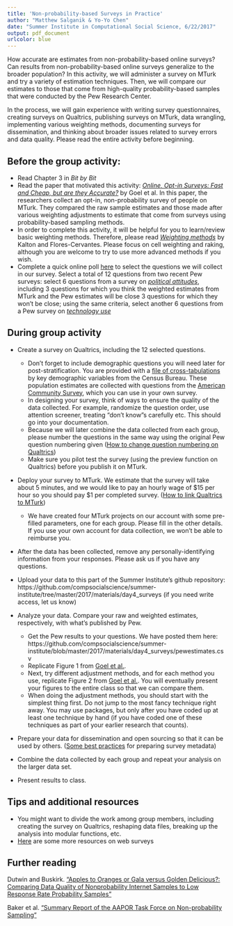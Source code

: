 ```yaml
---
title: 'Non-probability-based Surveys in Practice'
author: "Matthew Salganik & Yo-Yo Chen"
date: "Summer Institute in Computational Social Science, 6/22/2017"
output: pdf_document
urlcolor: blue
---
```


How accurate are estimates from non-probability-based online surveys? Can results from non-probability-based online surveys generalize to the broader population? In this activity, we will administer a survey on MTurk and try a variety of estimation techniques.  Then, we will compare our estimates to those that come from high-quality probability-based samples that were conducted by the Pew Research Center. 

In the process, we will gain experience with writing survey questionnaires, creating surveys on Qualtrics, publishing surveys on MTurk, data wrangling, implementing various weighting methods, documenting surveys for dissemination, and thinking about broader issues related to survey errors and data quality.  Please read the entire activity before beginning.

## Before the group activity:
* Read Chapter 3 in *Bit by Bit*
* Read the paper that motivated this activity: [*Online, Opt-in Surveys: Fast and Cheap, but are they Accurate?*](https://5harad.com/papers/dirtysurveys.pdf) by Goel et al.  In this paper, the researchers collect an opt-in, non-probability survey of people on MTurk.  They compared the raw sample estimates and those made after various weighting adjustments to estimate that come from surveys using probability-based sampling methods.
* In order to complete this activity, it will be helpful for you to learn/review basic weighting methods.  Therefore, please read [*Weighting methods*](http://hbanaszak.mjr.uw.edu.pl/TempTxt/KaltonFlores-Cervantes_2003_Weighting%20Methods.pdf) by Kalton and Flores-Cervantes.  Please focus on cell weighting and raking, although you are welcome to try to use more advanced methods if you wish.
* Complete a quick online poll [here](https://doodle.com/poll/ip4ycg8zz4d99ecd) to select the questions we will collect in our survey. Select a total of 12 questions from two recent Pew surveys: select 6 questions from a survey on [*political attitudes*](http://assets.pewresearch.org/wp-content/uploads/sites/5/2017/04/17084414/04-17-17-Political-topline-for-release.pdf), including 3 questions for which you think the weighted estimates from MTurk and the Pew estimates will be close 3 questions for which they won't be close; using the same criteria, select another 6 questions from a Pew survey on [*technology use*](http://assets.pewresearch.org/wp-content/uploads/sites/14/2017/05/15170020/PI_2017.05.17_Older-Americans-Tech_TOPLINE.pdf)

## During group activity
* Create a survey on Qualtrics, including the 12 selected questions.

    - Don’t forget to include demographic questions you will need later for post-stratification. You are provided with a [file of cross-tabulations](https://github.com/compsocialscience/summer-institute/blob/master/2017/materials/day4_surveys/population.csv) by key demographic variables from the Census Bureau. These population estimates are collected with questions from the [American Community Survey](https://www2.census.gov/programs-surveys/acs/methodology/questionnaires/2017/quest17.pdf), which you can use in your own survey. 
    - In designing your survey, think of ways to ensure the quality of the data collected. For example, randomize the question order, use attention screener, treating "don't know"s carefully etc.  This should go into your documentation.
    - Because we will later combine the data collected from each group, please number the questions in the same way using the original Pew question numbering given ([How to change question numbering on Qualtrics](https://www.qualtrics.com/support/survey-platform/survey-module/survey-tools/general-tools/auto-number-questions/)) 
    - Make sure you pilot test the survey (using the preview function on Qualtrics) before you publish it on MTurk.
    
* Deploy your survey to MTurk.  We estimate that the survey will take about 5 minutes, and we would like to pay an hourly wage of $15 per hour so you should pay $1 per completed survey. ([How to link Qualtrics to MTurk](http://brentcurdy.net/qualtrics-tutorials/link/))
  
  - We have created four MTurk projects on our account with some pre-filled parameters, one for each group. Please fill in the other details. If you use your own account for data collection, we won't be able to reimburse you.

* After the data has been collected, remove any personally-identifying information from your responses.  Please ask us if you have any questions.

* Upload your data to this part of the Summer Institute's github repository: https://github.com/compsocialscience/summer-institute/tree/master/2017/materials/day4_surveys (if you need write access, let us know)

* Analyze your data. Compare your raw and weighted estimates, respectively, with what’s published by Pew. 

    - Get the Pew results to your questions. We have posted them here: https://github.com/compsocialscience/summer-institute/blob/master/2017/materials/day4_surveys/pewestimates.csv
    - Replicate Figure 1 from [Goel et al.](https://5harad.com/papers/dirtysurveys.pdf).
    - Next, try different adjustment methods, and for each method you use, replicate Figure 2 from [Goel et al.](https://5harad.com/papers/dirtysurveys.pdf). You will eventually present your figures to the entire class so that we can compare them.
    - When doing the adjustment methods, you should start with the simplest thing first.  Do not jump to the most fancy technique right away.  You may use packages, but only after you have coded up at least one technique by hand (if you have coded one of these techniques as part of your earlier research that counts).  

* Prepare your data for dissemination and open sourcing so that it can be used by others. ([Some best practices](https://www.icpsr.umich.edu/icpsrweb/content/deposit/guide/chapter3docs.html) for preparing survey metadata) 

* Combine the data collected by each group and repeat your analysis on the larger data set.

* Present results to class.

## Tips and additional resources

* You might want to divide the work among group members, including creating the survey on Qualtrics, reshaping data files, breaking up the analysis into modular functions, etc. 
* [Here](https://psrc.princeton.edu/our-services/using-mturk) are some more resources on web surveys  

## Further reading

Dutwin and Buskirk. ["Apples to Oranges or Gala versus Golden Delicious?: Comparing Data Quality of Nonprobability Internet Samples to Low Response Rate Probability Samples"](https://academic.oup.com/poq/article/81/S1/213/3749202/Apples-to-Oranges-or-Gala-versus-Golden-Delicious) 

Baker et al. ["Summary Report of the AAPOR Task Force on Non-probability Sampling"](https://academic.oup.com/jssam/article/1/2/90/941418/Summary-Report-of-the-AAPOR-Task-Force-on-Non)
